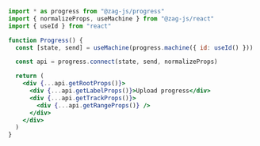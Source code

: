 ```jsx
import * as progress from "@zag-js/progress"
import { normalizeProps, useMachine } from "@zag-js/react"
import { useId } from "react"

function Progress() {
  const [state, send] = useMachine(progress.machine({ id: useId() }))

  const api = progress.connect(state, send, normalizeProps)

  return (
    <div {...api.getRootProps()}>
      <div {...api.getLabelProps()}>Upload progress</div>
      <div {...api.getTrackProps()}>
        <div {...api.getRangeProps()} />
      </div>
    </div>
  )
}
```
